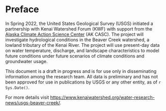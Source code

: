 # Preface {.unnumbered}

In Spring 2022, the United States Geological Survey (USGS) initiated a partnership with Kenai Watershed Forum (KWF) with support from the [Alaska Climate Action Science Center](https://akcasc.org/) (AK CASC). The project will investigate hydrological conditions in the Beaver Creek watershed, a lowland tributary of the Kenai River. The project will use present-day data on water temperature, discharge, and landscape characteristics to model future conditions under future scenarios of climate conditions and groundwater usage.

This document is a draft in progress and is for use only in disseminating information among the research team. All data is preliminary and has not been approved for use in publications by USGS or any other entity, as of `r Sys.Date()`.

For more details visit <https://www.kenaiwatershed.org/water-research-news/usgs-beaver-creek/>.
